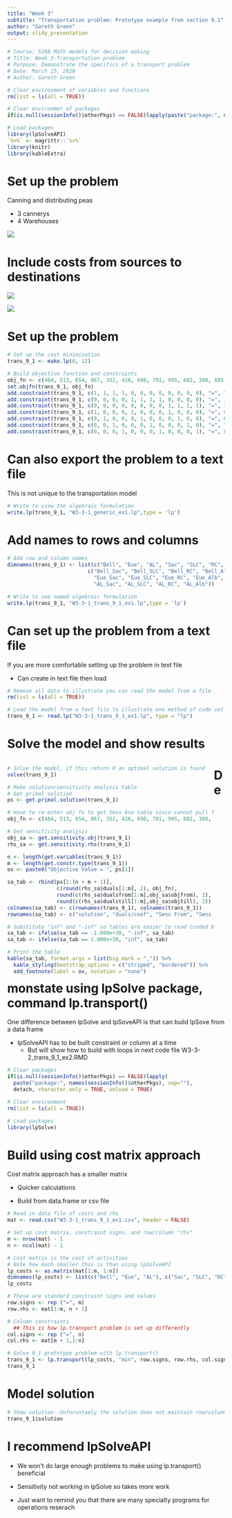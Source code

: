 ```yaml
---
title: "Week 3"
subtitle: "Transportation problem: Prototype example from section 9.1"
author: "Gareth Green"
output: slidy_presentation
---
```


```r
# Course: 5260 Math models for decision making
# Title: Week 3-Transportation problem
# Purpose: Demonstrate the specifics of a transport problem
# Date: March 15, 2020
# Author: Gareth Green

```

```r
# Clear environment of variables and functions
rm(list = ls(all = TRUE)) 

# Clear environmet of packages
if(is.null(sessionInfo()$otherPkgs) == FALSE)lapply(paste("package:", names(sessionInfo()$otherPkgs), sep=""), detach, character.only = TRUE, unload = TRUE)

```

```r
# Load packages
library(lpSolveAPI)
`%>%` <- magrittr::`%>%`
library(knitr)
library(kableExtra)

```

Set up the problem
=============================================

Canning and distributing peas  

+ 3 cannerys  
+ 4 Warehouses  

![](9_1_map.JPG)  

Include costs from sources to destinations
=============================================

![](9_1_table.JPG)  

![](9_1_diag.JPG)  


Set up the problem
=============================================

```r
# Set up the cost minimization
trans_9_1 <- make.lp(0, 12)

# Build objective function and constraints
obj_fn <- c(464, 513, 654, 867, 352, 416, 690, 791, 995, 682, 388, 685)
set.objfn(trans_9_1, obj_fn)
add.constraint(trans_9_1, c(1, 1, 1, 1, 0, 0, 0, 0, 0, 0, 0, 0), "=", 75)
add.constraint(trans_9_1, c(0, 0, 0, 0, 1, 1, 1, 1, 0, 0, 0, 0), "=", 125)
add.constraint(trans_9_1, c(0, 0, 0, 0, 0, 0, 0, 0, 1, 1, 1, 1), "=", 100)
add.constraint(trans_9_1, c(1, 0, 0, 0, 1, 0, 0, 0, 1, 0, 0, 0), "=", 80)
add.constraint(trans_9_1, c(0, 1, 0, 0, 0, 1, 0, 0, 0, 1, 0, 0), "=", 65)
add.constraint(trans_9_1, c(0, 0, 1, 0, 0, 0, 1, 0, 0, 0, 1, 0), "=", 70)
add.constraint(trans_9_1, c(0, 0, 0, 1, 0, 0, 0, 1, 0, 0, 0, 1), "=", 85)


```


Can also export the problem to a text file
=============================================

This is not unique to the transportation model  

```r
# Write to view the algebraic formulation
write.lp(trans_9_1, "W3-3-1_generic_ex1.lp",type = 'lp')

```


Add names to rows and columns
=============================================

```r
# Add row and column names
dimnames(trans_9_1) <- list(c("Bell", "Eue", "AL", "Sac", "SLC", "RC", "Alb"),
                          c("Bell_Sac", "Bell_SLC", "Bell_RC", "Bell_Alb",
                            "Eue_Sac", "Eue_SLC", "Eue_RC", "Eue_Alb",
                            "AL_Sac", "AL_SLC", "AL_RC", "AL_Alb"))

# Write to see named algebraic formulation
write.lp(trans_9_1, "W3-3-1_trans_9_1_ex1.lp",type = 'lp')

```


Can set up the problem from a text file
=============================================

If you are more comfortable setting up the problem in text file  
 
+ Can create in text file then load

```r
# Remove all data to illustrate you can read the model from a file
rm(list = ls(all = TRUE))

# Load the model from a text file to illustrate one method of code set up
trans_9_1 <- read.lp("W3-3-1_trans_9_1_ex1.lp", type = "lp")

```


Solve the model and show results
=============================================

<div style="float: left; width: 95%;">

```r
# Solve the model, if this return 0 an optimal solution is found
solve(trans_9_1)

```


```r
# Make solution/sensitivity analysis table
# Get primal solution
ps <- get.primal.solution(trans_9_1)

# Have to re-enter obj fn to get Sens Ana table since cannot pull from model
obj_fn <- c(464, 513, 654, 867, 352, 416, 690, 791, 995, 682, 388, 685)

# Get sensitivity analysis
obj_sa <- get.sensitivity.obj(trans_9_1)
rhs_sa <- get.sensitivity.rhs(trans_9_1)

n <- length(get.variables(trans_9_1))
m <- length(get.constr.type(trans_9_1))
ov <- paste0("Objective Value = ", ps[1])

sa_tab <- rbind(ps[2:(n + m + 1)], 
                c(round(rhs_sa$duals[1:m], 2), obj_fn),
                round(c(rhs_sa$dualsfrom[1:m],obj_sa$objfrom), 2),
                round(c(rhs_sa$dualstill[1:m],obj_sa$objtill), 2)) 
colnames(sa_tab) <- c(rownames(trans_9_1), colnames(trans_9_1))
rownames(sa_tab) <- c("solution", "duals/coef", "Sens From", "Sens Till")      

# Substitute "inf" and "-inf" so tables are easier to read (coded by two classmates!)
sa_tab <- ifelse(sa_tab == -1.000e+30, "-inf", sa_tab)
sa_tab <- ifelse(sa_tab == 1.000e+30, "inf", sa_tab)

```

```r
# Print the table
kable(sa_tab, format.args = list(big.mark = ",")) %>%
  kable_styling(bootstrap_options = c("striped", "bordered")) %>% 
  add_footnote(label = ov, notation = "none")

```

</div>


Demonstate using lpSolve package, command lp.transport()
=============================================

One difference between lpSolve and lpSoveAPI is that can build lpSove from a data frame  

+ lpSolveAPI has to be built constraint or column at a time  
    - But will show how to build with loops in next code file W3-3-2_trans_9_1_ex2.RMD

```r
# Clear packages 
if(is.null(sessionInfo()$otherPkgs) == FALSE)lapply(
  paste("package:", names(sessionInfo()$otherPkgs), sep=""), 
  detach, character.only = TRUE, unload = TRUE)

# Clear environment
rm(list = ls(all = TRUE)) 

```

```r
# Load packages
library(lpSolve)

```


Build using cost matrix approach
=============================================

Cost matrix approach has a smaller matrix  

+ Quicker calculations  

+ Build from data.frame or csv file

```r
# Read in data file of costs and rhs
mat <- read.csv("W3-3-1_trans_9_1_ex1.csv", header = FALSE)

# Set up cost matrix, constraint signs, and row/column "rhs"
m <- nrow(mat) - 1
n <- ncol(mat) - 1

# Cost matrix is the cost of activities
# Note how much smaller this is than using lpSolveAPI
lp_costs <- as.matrix(mat[1:m, 1:n])
dimnames(lp_costs) <- list(c("Bell", "Eue", "AL"), c("Sac", "SLC", "RC", "Alb"))
lp_costs

# These are standard constraint signs and values
row.signs <- rep ("=", m)
row.rhs <- mat[1:m, n + 1]

# Column constraints
  ## This is how lp.transport problem is set up differently
col.signs <- rep ("=", n)
col.rhs <- mat[m + 1,1:n]

# Solve 9_1 prototype problem with lp.transport()
trans_9_1 <- lp.transport(lp_costs, "min", row.signs, row.rhs, col.signs, col.rhs)
trans_9_1

```

Model solution 
=============================================

```r
# Show solution--Unforuntaely the solution does not maintain row/column names
trans_9_1$solution

```

I recommend lpSolveAPI
=============================================

+ We won't do large enough problems to make using lp.transport() beneficial  

+ Sensitivity not working in lpSolve so takes more work  

+ Just want to remind you that there are many specialty programs for operations reserach



